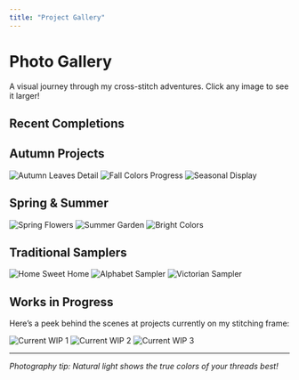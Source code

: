 ```yaml
---
title: "Project Gallery"
---
```


# Photo Gallery

A visual journey through my cross-stitch adventures. Click any image to see it larger!

## Recent Completions

::: {.panel-tabset}

## Autumn Projects
![Autumn Leaves Detail](images/autumn-detail.jpg)
![Fall Colors Progress](images/fall-progress.jpg)
![Seasonal Display](images/seasonal-display.jpg)

## Spring & Summer
![Spring Flowers](images/spring-flowers.jpg)
![Summer Garden](images/summer-garden.jpg)
![Bright Colors](images/bright-colors.jpg)

## Traditional Samplers
![Home Sweet Home](images/home-sampler.jpg)
![Alphabet Sampler](images/alphabet-sampler.jpg)
![Victorian Sampler](images/victorian-sampler.jpg)

:::

## Works in Progress

Here's a peek behind the scenes at projects currently on my stitching frame:

![Current WIP 1](images/wip-1.jpg)
![Current WIP 2](images/wip-2.jpg)
![Current WIP 3](images/wip-3.jpg)

---

*Photography tip: Natural light shows the true colors of your threads best!*